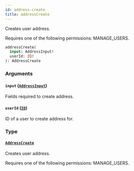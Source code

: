 ```yaml
---
id: address-create
title: addressCreate
---
```


Creates user address.

Requires one of the following permissions: MANAGE_USERS.

```graphql
addressCreate(
  input: AddressInput!
  userId: ID!
): AddressCreate
```

### Arguments

#### `input` ([`AddressInput`](../../../developer/api-reference/inputs/address-input))

Fields required to create address.

#### `userId` ([`ID`](../../../developer/api-reference/scalars/id))

ID of a user to create address for.

### Type

#### [`AddressCreate`](../../../developer/api-reference/objects/address-create)

Creates user address.

Requires one of the following permissions: MANAGE_USERS.
